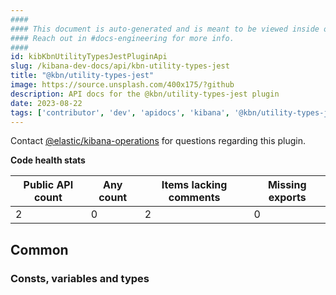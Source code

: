 ```yaml
---
####
#### This document is auto-generated and is meant to be viewed inside our experimental, new docs system.
#### Reach out in #docs-engineering for more info.
####
id: kibKbnUtilityTypesJestPluginApi
slug: /kibana-dev-docs/api/kbn-utility-types-jest
title: "@kbn/utility-types-jest"
image: https://source.unsplash.com/400x175/?github
description: API docs for the @kbn/utility-types-jest plugin
date: 2023-08-22
tags: ['contributor', 'dev', 'apidocs', 'kibana', '@kbn/utility-types-jest']
---
```




Contact [@elastic/kibana-operations](https://github.com/orgs/elastic/teams/kibana-operations) for questions regarding this plugin.

**Code health stats**

| Public API count  | Any count | Items lacking comments | Missing exports |
|-------------------|-----------|------------------------|-----------------|
| 2 | 0 | 2 | 0 |

## Common

### Consts, variables and types
<DocDefinitionList data={kbnUtilityTypesJestObj.common.misc}/>

